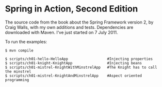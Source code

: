 = Spring in Action, Second Edition =

The source code from the book about the Spring Framework version 2, by Craig Walls, with my own additions and tests. Dependencies are downloaded with Maven. I've just started on 7 July 2011.

To run the examples:

<pre style="color:blue">
$ mvn compile

$ scripts/ch01-hello-HelloApp                  #Injecting properties
$ scripts/ch01-knight-KnightApp                #Injecting beans
$ scripts/ch01-mistrel-KnightWithMinstrelApp   #The Knight has to call the minstrel
$ scripts/ch01-mistrel-KnightAndMinstrelApp    #Aspect oriented programming
</pre>

